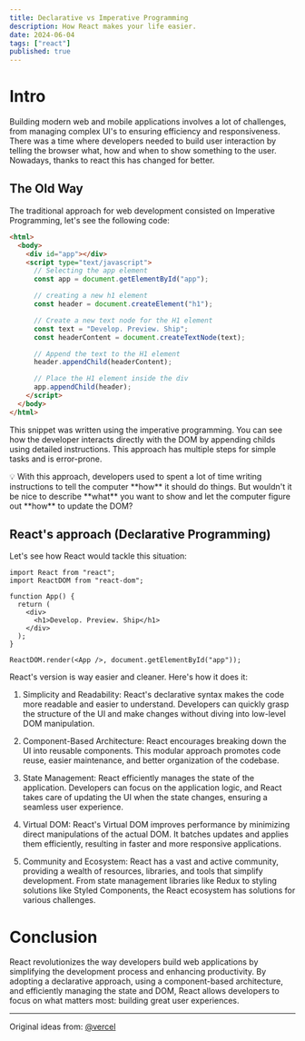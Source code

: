 ```yaml
---
title: Declarative vs Imperative Programming
description: How React makes your life easier.
date: 2024-06-04
tags: ["react"]
published: true
---
```


# Intro

Building modern web and mobile applications involves a lot of challenges, from managing complex UI's to ensuring efficiency and responsiveness. There was a time where developers needed to build user interaction by telling the browser what, how and when to show something to the user. Nowadays, thanks to react this has changed for better.

## The Old Way

The traditional approach for web development consisted on Imperative Programming, let's see the following code:

```html
<html>
  <body>
    <div id="app"></div>
    <script type="text/javascript">
      // Selecting the app element
      const app = document.getElementById("app");

      // creating a new h1 element
      const header = document.createElement("h1");

      // Create a new text node for the H1 element
      const text = "Develop. Preview. Ship";
      const headerContent = document.createTextNode(text);

      // Append the text to the H1 element
      header.appendChild(headerContent);

      // Place the H1 element inside the div
      app.appendChild(header);
    </script>
  </body>
</html>
```

This snippet was written using the imperative programming. You can see how the developer interacts directly with the DOM by appending childs using detailed instructions. This approach has multiple steps for simple tasks and is error-prone.

<aside>
  💡 With this approach, developers used to spent a lot of time writing
  instructions to tell the computer **how** it should do things. But wouldn't it
  be nice to describe **what** you want to show and let the computer figure out
  **how** to update the DOM?
</aside>

## React's approach (Declarative Programming)

Let's see how React would tackle this situation:

```tsx
import React from "react";
import ReactDOM from "react-dom";

function App() {
  return (
    <div>
      <h1>Develop. Preview. Ship</h1>
    </div>
  );
}

ReactDOM.render(<App />, document.getElementById("app"));
```

React's version is way easier and cleaner. Here's how it does it:

1. Simplicity and Readability: React's declarative syntax makes the code more readable and easier to understand. Developers can quickly grasp the structure of the UI and make changes without diving into low-level DOM manipulation.

2. Component-Based Architecture: React encourages breaking down the UI into reusable components. This modular approach promotes code reuse, easier maintenance, and better organization of the codebase.

3. State Management: React efficiently manages the state of the application. Developers can focus on the application logic, and React takes care of updating the UI when the state changes, ensuring a seamless user experience.

4. Virtual DOM: React's Virtual DOM improves performance by minimizing direct manipulations of the actual DOM. It batches updates and applies them efficiently, resulting in faster and more responsive applications.

5. Community and Ecosystem: React has a vast and active community, providing a wealth of resources, libraries, and tools that simplify development. From state management libraries like Redux to styling solutions like Styled Components, the React ecosystem has solutions for various challenges.

# Conclusion

React revolutionizes the way developers build web applications by simplifying the development process and enhancing productivity. By adopting a declarative approach, using a component-based architecture, and efficiently managing the state and DOM, React allows developers to focus on what matters most: building great user experiences.

---

<div className="flex gap-2">
  Original ideas from:
  <a
    className="no-underline hover:underline "
    target="_blank"
    href="https://nextjs.org/learn/react-foundations/what-is-react-and-nextjs"
  >
    &commat;vercel
  </a>
</div>
